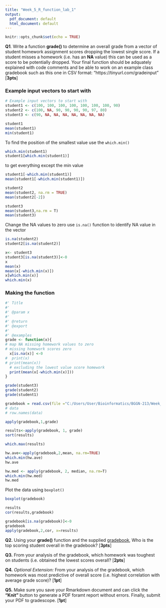 ---
title: "Week_5_R_function_lab_1"
output:
  pdf_document: default
  html_document: default
---
```{r setup, include=FALSE}
knitr::opts_chunk$set(echo = TRUE)
```



**Q1**. Write a function **grade()** to determine an overall grade from a vector of student homework
assignment scores dropping the lowest single score. If a student misses a homework (i.e. has an
**NA** value) this can be used as a score to be potentially dropped. Your final function should be
adquately explained with code comments and be able to work on an example class gradebook
such as this one in CSV format: “https://tinyurl.com/gradeinput” [**3pts**]


### Example input vectors to start with
```{r}
# Example input vectors to start with
student1 <- c(100, 100, 100, 100, 100, 100, 100, 90)
student2 <- c(100, NA, 90, 90, 90, 90, 97, 80)
student3 <- c(90, NA, NA, NA, NA, NA, NA, NA)
```

```{r}
student1
mean(student1)
min(student1)
```

To find the position of the smallest value use the `which.min()`

```{r}
which.min(student1)
student1[which.min(student1)]
```

to get everything except the min value 
```{r}
student1[-which.min(student1)]
mean(student1[-which.min(student1)])
```

```{r}
student2
mean(student2, na.rm = TRUE)
mean(student2[-2])
```

```{r}
student3
mean(student3,na.rm = T)
mean(student3)
```

Change the NA values to zero
use `is.na()` function to identify NA value in the vector
```{r}
is.na(student2)
student2[is.na(student2)]

x<- student3
student3[is.na(student3)]<-0
x
mean(x)
mean(x[-which.min(x)])
x[which.min(x)]
which.min(x)

```


### Making the function

```{r}
#' Title
#'
#' @param x 
#'
#' @return
#' @export
#'
#' @examples
grade <- function(x){
# map NA missing homework values to zero 
# missing homework scores zero
  x[is.na(x)] <-0
#  print(x)
# print(mean(x)) 
  # excluding the lowest value score homework
  print(mean(x[-which.min(x)]))
}

```

```{r}

grade(student3)
grade(student2)
grade(student1)
```


```{r}
gradebook = read.csv(file ="C:/Users/User/Bioinformatics/BGGN-213/Week_5/R_week5/class06/student_homework (1).csv", row.names = 1)
# data
# row.names(data)
```

```{r}
apply(gradebook,1,grade)
```

```{r}
results<-apply(gradebook, 1, grade)
sort(results)
```
```{r}
which.max(results) 
```

```{r}
hw.ave<-apply(gradebook,2,mean, na.rm=TRUE)
which.min(hw.ave)
hw.ave
```
```{r}
hw.med <- apply(gradebook, 2, median, na.rm=T)
which.min(hw.med)
hw.med
```
Plot the data using `boxplot()`

```{r}
boxplot(gradebook)
```
```{r}
results
cor(results,gradebook)
```

```{r}
gradebook[is.na(gradebook)]<-0
gradebook
apply(gradebook,2,cor, x=results)
```



**Q2.** Using your **grade()** function and the supplied [gradebook](https://tinyurl.com/gradeinput), Who is the top scoring student
overall in the gradebook? [**3pts**]

**Q3.** From your analysis of the gradebook, which homework was toughest on students (i.e. obtained
the lowest scores overall? [**2pts**]

**Q4.** *Optional Extension:* From your analysis of the gradebook, which homework was most
predictive of overall score (i.e. highest correlation with average grade score)? [**1pt**]

**Q5.** Make sure you save your Rmarkdown document and can click the **“Knit”** button to generate
a PDF foramt report without errors. Finally, submit your PDF to gradescope. [**1pt**]


